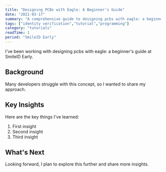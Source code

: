 ```yaml
---
title: "Designing PCBs with Eagle: A Beginner's Guide"
date: "2021-03-17"
summary: "A comprehensive guide to designing pcbs with eagle: a beginner's guide. Learn the fundamentals and best practices."
tags: ["identity verification","tutorial","programming"]
category: "tutorials"
readTime: 1
period: "SmileID Early"
---
```


I've been working with designing pcbs with eagle: a beginner's guide at SmileID Early.

## Background

Many developers struggle with this concept, so I wanted to share my approach.

## Key Insights

Here are the key things I've learned:

1. First insight
2. Second insight
3. Third insight

## What's Next

Looking forward, I plan to explore this further and share more insights.

